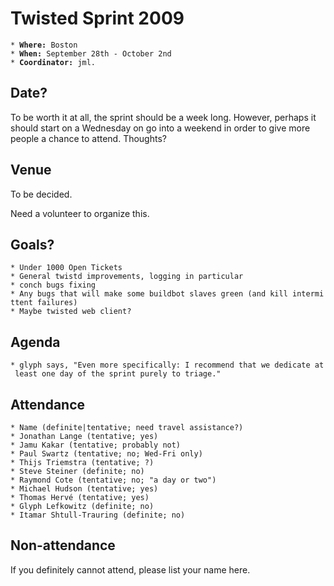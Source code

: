= Twisted Sprint 2009 =

 * '''Where:''' Boston
 * '''When:''' September 28th - October 2nd
 * '''Coordinator:''' jml.

== Date? ==

To be worth it at all, the sprint should be a week long. However, perhaps it should start on a Wednesday on go into a weekend in order to give more people a chance to attend. Thoughts?

== Venue ==

To be decided.

Need a volunteer to organize this.

== Goals? ==

 * Under 1000 Open Tickets
 * General twistd improvements, logging in particular
 * conch bugs fixing
 * Any bugs that will make some buildbot slaves green (and kill intermittent failures)
 * Maybe twisted web client?

== Agenda ==

 * glyph says, "Even more specifically: I recommend that we dedicate at least one day of the sprint purely to triage."

== Attendance ==

 * Name (definite|tentative; need travel assistance?)
 * Jonathan Lange (tentative; yes)
 * Jamu Kakar (tentative; probably not)
 * Paul Swartz (tentative; no; Wed-Fri only)
 * Thijs Triemstra (tentative; ?)
 * Steve Steiner (definite; no)
 * Raymond Cote (tentative; no; "a day or two")
 * Michael Hudson (tentative; yes)
 * Thomas Hervé (tentative; yes)
 * Glyph Lefkowitz (definite; no)
 * Itamar Shtull-Trauring (definite; no)


== Non-attendance ==

If you definitely cannot attend, please list your name here.

